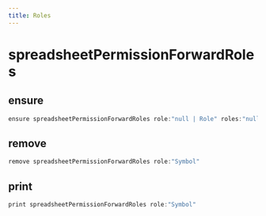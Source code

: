 ```yaml
---
title: Roles
---
```


# spreadsheetPermissionForwardRoles

## ensure

```js filename="Terminal" copy
ensure spreadsheetPermissionForwardRoles role:"null | Role" roles:"null | @empty | Role1, Role2, ..."
```


## remove

```js filename="Terminal" copy
remove spreadsheetPermissionForwardRoles role:"Symbol"
```


## print

```js filename="Terminal" copy
print spreadsheetPermissionForwardRoles role:"Symbol"
```



